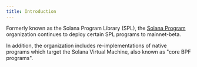 ```yaml
---
title: Introduction
---
```


Formerly known as the Solana Program Library (SPL), the
[Solana Program](https://github.com/solana-program) organization continues to
deploy certain SPL programs to mainnet-beta.

In addition, the organization includes re-implementations of native programs
which target the Solana Virtual Machine, also known as "core BPF programs".

